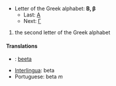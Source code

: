 *Letter of the Greek alphabet: '''&#914;, &#946;'''
**Last: [[alpha|&#913;]]
**Next: [[gamma|&#915;]]

#the second letter of the Greek alphabet

==== Translations ====
*{{msg:fi}}: [[beeta]]
*[[Interlingua]]: beta
*Portuguese: beta ''m''